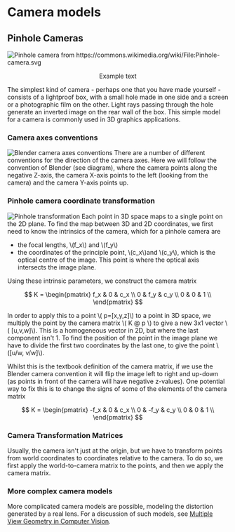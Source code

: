 # Camera models

## Pinhole Cameras
<div style="display: flex; flex-direction: column; align-items: center;">
  <img src="https://huggingface.co/datasets/hf-vision/course-assets/resolve/main/Pinhole-camera.png" alt="Pinhole camera from https://commons.wikimedia.org/wiki/File:Pinhole-camera.svg" />
  <p>Example text</p>
</div>
The simplest kind of camera - perhaps one that you have made yourself - consists of a lightproof box, with a small hole made in one side and a screen or a photographic film on the other. Light rays passing through the hole generate an inverted image on the rear wall of the box. This simple model for a camera is commonly used in 3D graphics applications.

### Camera axes conventions

![Blender camera axes conventions](https://huggingface.co/datasets/hf-vision/course-assets/resolve/main/axes_handedness.png)
There are a number of different conventions for the direction of the camera axes. Here we will follow the convention of Blender (see diagram), where the camera points along the negative Z-axis, the camera X-axis points to the left (looking from the camera) and the camera Y-axis points up.

### Pinhole camera coordinate transformation

![Pinhole transformation](https://huggingface.co/datasets/hf-vision/course-assets/resolve/main/Pinhole_transform.png)
Each point in 3D space maps to a single point on the 2D plane. To find the map between 3D and 2D coordinates, we first need to know the intrinsics of the camera, which for a pinhole camera are
 - the focal lengths, \\(f_x\\) and \\(f_y\\)
 - the coordinates of the principle point, \\(c_x\\)and \\(c_y\\), which is the optical centre of the image. This point is where the optical axis intersects the image plane.
 
Using these intrinsic parameters, we construct the camera matrix

$$
K = \begin{pmatrix}
f_x & 0 & c_x  \\
0 & f_y & c_y  \\
0 & 0 & 1  \\
\end{pmatrix}
$$
 
In order to apply this to a point \\( p=[x,y,z]\\) to a point in 3D space, we multiply the point by the camera matrix \\( K @ p \\) to give a new 3x1 vector \\( [u,v,w]\\). This is a homogeneous vector in 2D, but where the last component isn't 1. To find the position of the point in the image plane we have to divide  the first two coordinates by the last one, to give the point \\([u/w, v/w]\\).

Whilst this is the textbook definition of the camera matrix, if we use the Blender camera convention it will flip the image left to right and up-down (as points in front of the camera will have negative z-values). One potential way to fix this is to change the signs of some of the elements of the camera matrix

$$
K = \begin{pmatrix}
-f_x & 0 & c_x  \\
0 & -f_y & c_y  \\
0 & 0 & 1  \\
\end{pmatrix}
$$

### Camera Transformation Matrices

Usually, the camera isn't just at the origin, but we have to transform points from world coordinates to coordinates relative to the camera.  To do so, we first apply the world-to-camera matrix to the points, and then we apply the camera matrix.

### More complex camera models

More complicated camera models are possible, modeling the distortion generated by a real lens. For a discussion of such models, see [Multiple View Geometry in Computer Vision](https://www.robots.ox.ac.uk/~vgg/hzbook/).